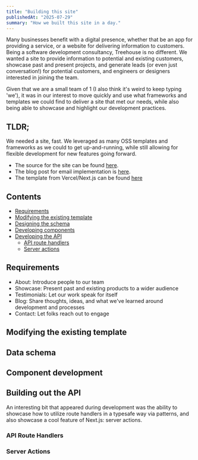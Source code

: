 ```yaml
---
title: "Building this site"
publishedAt: "2025-07-29"
summary: "How we built this site in a day."
---
```


Many businesses benefit with a digital presence, whether that be an app for providing a service, or a website for delivering information to customers.
Being a software development consultancy, Treehouse is no different. We wanted a site to provide information to potential and existing customers, showcase
past and present projects, and generate leads (or even just conversation!) for potential customers, and engineers or designers interested in joining the team.

Given that we are a small team of 1 (I also think it's weird to keep typing 'we'), it was in our interest to move quickly and use what frameworks and
templates we could find to deliver a site that met our needs, while also being able to showcase and highlight our development practices.

## TLDR;

We needed a site, fast. We leveraged as many OSS templates and frameworks as we could to get up-and-running, while still allowing for flexible development
for new features going forward.

- The source for the site can be found [here](some-link).
- The blog post for email implementation is [here](https://medium.com/@abilsavio/email-contact-form-using-nextjs-app-router-60c29fe70644).
- The template from Vercel/Next.js can be found [here](https://vercel.com/templates/portfolio/nextjs-portfolio)

## Contents

- [Requirements](#requirements)
- [Modifying the existing template](#modifying)
- [Designing the schema](#designing)
- [Developing components](#developing-ui)
- [Developing the API](#developing-api)
  - [API route handlers](#route-handlers)
  - [Server actions](#server-actions)

## <span id="requirements">Requirements</span>

- About: Introduce people to our team
- Showcase: Present past and existing products to a wider audience
- Testimonials: Let our work speak for itself
- Blog: Share thoughts, ideas, and what we've learned around development and processes
- Contact: Let folks reach out to engage

## <span id="modifying">Modifying the existing template</span>

## <span id="designing">Data schema</span>

## <span id="developing-ui">Component development</span>

## <span id="developing-api">Building out the API</span>

An interesting bit that appeared during development was the ability to showcase how to utilize
route handlers in a typesafe way via patterns, and also showcase a cool feature of Next.js: server actions.

### <span id="route-handlers">API Route Handlers</span>

### <span id="server-actions">Server Actions</span>
